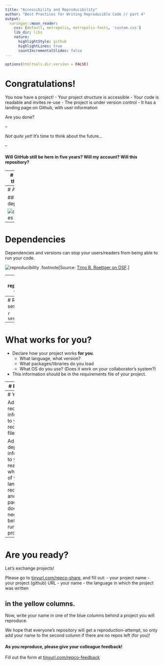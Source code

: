 ```yaml
---
title: "Accessibility and Reproducibility"
author: "Best Practices for Writing Reproducible Code // part 4"
output:
  xaringan::moon_reader:
    css: [default, metropolis, metropolis-fonts, 'custom.css']
    lib_dir: libs
    nature:
      highlightStyle: github
      highlightLines: true
      countIncrementalSlides: false
---
```

```r
options(htmltools.dir.version = FALSE)
```

# Congratulations!

You now have a project!
- Your project structure is accessible
- Your code is readable and invites re-use
- The project is under version control
- It has a landing page on Github, with user information

Are you done?

--

_Not quite yet!_
It's time to think about the future...

--

#### Will GitHub still be here in five years? Will my account? Will this repository?

---
# Archiving the project

- Create a project release to get a feel for it:
![release](https://guides.github.com/activities/citable-code/repo-view.png)

- Fill out the form but tick the 'this is a pre-release' box.

- If you do this after connecting the repository to Zenodo, the release will trigger Zenodo to archive the project.

- After completing the workflow, your project will have a permanent home on Zenodo, including a **Digital Object Identifier** (DOI)!

- _Check the full how-to [on GitHub](https://guides.github.com/activities/citable-code/)._

---
# All done?


#### It depends...

![dependencies](https://inlooxcdn.azureedge.net/var/corporate_site/storage/images/media/images/blog/project-dependencies-header/940680-2-eng-GB/project-dependencies-header.jpg)

---
# Dependencies

Dependencies and versions can stop your users/readers from being able to run your code.

![reproducibility](images/screenshots/comprep.png)
.footnote[Source: [Timo B. Roettger on OSF](https://osf.io/e9bu7/).]

---
# The reproducibility trade-off

- Making your project 100% reproducible can be tricky.

![](https://rviews.rstudio.com/post/2018-01-17-package-management-for-reproducible-r-code_files/spectrum-ex.png)
- That said, tools like Docker and Singularity probably sound more daunting than they actually are.

- Even more user-friendly (though possibly expensive...) options exist: like [CodeOcean](https://codeocean.com).

- **But**: due diligence starts at simply declaring dependencies.

.footnote[Image source: [Cole Arendt at Rstudio.com](https://rviews.rstudio.com/2018/01/18/package-management-for-reproducible-r-code/)]
---
# R: session_info

```r
sessionInfo()
```

---
# What works for you?

- Declare how your project works **for you**.
  - What language, what version?
  - What packages/libraries do you load
  - What OS do you use? (Does it work on your collaborator's system?)

- This information should be in the requirements file of your project.


---
# R: Packrat

Install the package from CRAN
```r
install.packages("packrat")
```

Initialize packrat
```r
packrat::init("~/path/to/your/project")
```

Your packages are now stored in `~/path/to/your/project/packrat/lib`

If you need to re-save dependencies (for example, if you have added another package), you can use packrat:

```r
packrat::snapshot()
```

---
# Your turn!

Add detailed requirement information to your requirements file.

Add basic dependency information to your readme file: what version of your language is required, and which packages does a user need to load before running your project?


---
# Are you ready?

Let's exchange projects!

Please go to [tinyurl.com/repco-share](https://docs.google.com/spreadsheets/d/1FlQnSj8ipbUNhZgr_nS1PHnaapL8SvamWcfPjKTaBhA/edit#gid=0), and fill out:
- your project name
- your project (github) URL
- your name
- the language in which the project was written

in the yellow columns.
--

Now, write your name in one of the blue columns behind a project you will reproduce.

We hope that everyone's repository will get a reproduction-attempt, so only add your name to the second column if there are no repos left (for you)!

#### As you reproduce, please give your colleague feedback!

Fill out the form at [tinyurl.com/repco-feedback](https://docs.google.com/forms/d/e/1FAIpQLSfH4mGicAAvDipysWM9AfcH0sQdd9L202atRLlQsXRGUJ3QAA/viewform)
